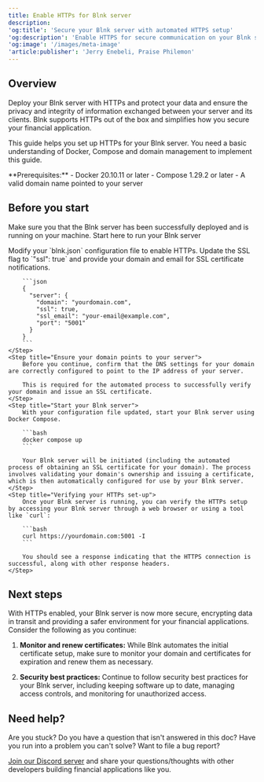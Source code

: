 ```yaml
---
title: Enable HTTPs for Blnk server
description:
'og:title': 'Secure your Blnk server with automated HTTPS setup'
'og:description': 'Enable HTTPS for secure communication on your Blnk server. This guide walks you through configuration, verification, and next steps to ensure data privacy and integrity for your financial applications.'
'og:image': '/images/meta-image'
'article:publisher': 'Jerry Enebeli, Praise Philemon'
---
```


## Overview

Deploy your Blnk server with HTTPs and protect your data and ensure the privacy and integrity of information exchanged between your server and its clients. Blnk supports HTTPs out of the box and simplifies how you secure your financial application. 

This guide helps you set up HTTPs for your Blnk server. You need a basic understanding of Docker, Compose and domain management to implement this guide.

<Note>
     **Prerequisites:**
     - Docker 20.10.11 or later
     - Compose 1.29.2 or later
     - A valid domain name pointed to your server
</Note>

## Before you start

Make sure you that the Blnk server has been successfully deployed and is running on your machine.
<Card title="Deploy Blnk" icon="square-1" href="/intro/run-blnk-server">
        Start here to run your Blnk server
</Card>

<Steps>
	<Step title="Update your configuration file">
		Modify your `blnk.json` configuration file to enable HTTPs. Update the SSL flag to `"ssl": true` and provide your domain and email for SSL certificate notifications. 
		
		```json
		{
		  "server": {
		    "domain": "yourdomain.com",
		    "ssl": true,
		    "ssl_email": "your-email@example.com",
		    "port": "5001"
		  }
		}
		```
	</Step>
	<Step title="Ensure your domain points to your server">
		Before you continue, confirm that the DNS settings for your domain are correctly configured to point to the IP address of your server. 
		
		This is required for the automated process to successfully verify your domain and issue an SSL certificate.
	</Step>
	<Step title="Start your Blnk server">
		With your configuration file updated, start your Blnk server using Docker Compose.
		
		```bash
		docker compose up
		```
		
		Your Blnk server will be initiated (including the automated process of obtaining an SSL certificate for your domain). The process involves validating your domain's ownership and issuing a certificate, which is then automatically configured for use by your Blnk server.
	</Step>
	<Step title="Verifying your HTTPs set-up">
		Once your Blnk server is running, you can verify the HTTPs setup by accessing your Blnk server through a web browser or using a tool like `curl`:
		
		```bash
		curl https://yourdomain.com:5001 -I
		```
		
		You should see a response indicating that the HTTPS connection is successful, along with other response headers.
	</Step>
</Steps>

## Next steps

With HTTPs enabled, your Blnk server is now more secure, encrypting data in transit and providing a safer environment for your financial applications. Consider the following as you continue:

1. **Monitor and renew certificates:** While Blnk automates the initial certificate setup, make sure to monitor your domain and certificates for expiration and renew them as necessary.

2. **Security best practices:** Continue to follow security best practices for your Blnk server, including keeping software up to date, managing access controls, and monitoring for unauthorized access.

## Need help?

Are you stuck? Do you have a question that isn't answered in this doc? Have you run into a problem you can't solve? Want to file a bug report?

[Join our Discord server](https://discord.gg/7WNv94zPpx) and share your questions/thoughts with other developers building financial applications like you.